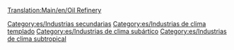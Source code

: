 [[Translation:Main/en/Oil Refinery]]
{{es/Industrias| nombre=Refinería de petróleo
| imagen=Oilrefinery.png
| climas=[[Main/en/Climates#Temperate|Temperate]], [[Main/en/Climates#Sub-arctic|Sub-Arctic]], [[Main/en/Climates#Sub-tropical|Sub-Tropical]]
| acepta=[[Main/es/Petróleo|Petróleo]]
| produce=[[Main/es/Mercancías|Mercancías]]
| notas=Sólo se puede colocar cerca de los bordes del mapa, incluso [[Main/en/Industrias/Es#Fundar nuevas industrias|fundando nuevas industrias]]. Se puede destruir por el desastre [[Main/en/Desastres/Es#Explosión de una refinería de petróleo|de que se estrelle un avión militar]], pero pronto se reconstruye.
}}

[[Category:es/Industrias secundarias]]
[[Category:es/Industrias de clima templado]]
[[Category:es/Industrias de clima subártico]]
[[Category:es/Industrias de clima subtropical]]